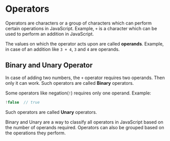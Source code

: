 
<Layout>
<SEO title="Operators in JavaScript" />
<JSLayout>

# Operators

Operators are characters or a group of characters which can perform certain operations in JavaScript. Example, `+` is a character which can be used to perform an addition in JavaScript.

The values on which the operator acts upon are called **operands**. Example, in case of an addition like `3 + 4`, `3` and `4` are operands.

## Binary and Unary Operator

In case of adding two numbers, the `+` operator requires two operands. Then only it can work. Such operators are called **Binary** operators.

Some operators like negation(`!`) requires only one operand. Example:

```javascript
!false  // true
```
Such operators are called **Unary** operators.

Binary and Unary are a way to classify all operators in JavaScript based on the number of operands required. Operators can also be grouped based on the operations they perform.

</JSLayout>
</Layout>

